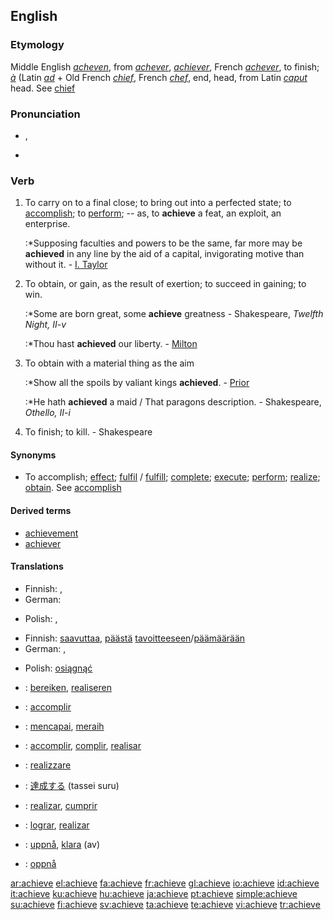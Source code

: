==English==

===Etymology===
Middle English ''[[acheven]]'', from {{OF.}} ''[[achever]]'', ''[[achiever]]'', French ''[[achever]]'', to finish; ''[[à]]'' (Latin ''[[ad]]'' + Old French ''[[chief]]'', French ''[[chef]]'', end, head, from Latin ''[[caput]]'' head. See [[chief]]

===Pronunciation===
* {{IPA|/əˈtʃi:v/}}, {{SAMPA|/@"tSi:v/}}
* {{audio|en-us-achieve.ogg|Audio (US)}}

===Verb===
{{en-verb|achiev|es}}

# To carry on to a final close; to bring out into a perfected state; to [[accomplish]]; to [[perform]]; -- as, to '''achieve''' a feat, an exploit, an enterprise.
#:*Supposing faculties and powers to be the same, far more may be '''achieved''' in any line by the aid of a capital, invigorating motive than without it. - [[I. Taylor]]
# To obtain, or gain, as the result of exertion; to succeed in gaining; to win.
#:*Some are born great, some '''achieve''' greatness - Shakespeare, ''Twelfth Night, II-v''
#:*Thou hast '''achieved''' our liberty. - [[Milton]]
# {{obsolete}} To obtain with a material thing as the aim
#:*Show all the spoils by valiant kings '''achieved'''. - [[Prior]]
#:*He hath '''achieved''' a maid / That paragons description. - Shakespeare, ''Othello, II-i''
# {{obsolete}} To finish; to kill. - Shakespeare

====Synonyms====
*To accomplish; [[effect]]; [[fulfil]] / [[fulfill]]; [[complete]]; [[execute]]; [[perform]]; [[realize]]; [[obtain]]. See [[accomplish]]

====Derived terms====
*[[achievement]]
*[[achiever]]

====Translations====
{{trans-top|to carry on to a final close}}
* Finnish: {{t-|fi|saada aikaan}}, {{t+|fi|toteuttaa}}
* German: {{t+|de|erreichen}}
{{trans-mid}}
* Polish: {{t+|pl|osiągnąć}}, {{t+|pl|zrealizować}}
{{trans-bottom}}

{{trans-top|to obtain, or gain as the result of exertion}}
* Finnish: [[saavuttaa]], [[päästä]] [[tavoite|tavoitteeseen]]/[[päämäärä]]än
* German: {{t+|de|erreichen}}, {{t+|de|erlangen}}
{{trans-mid}}
* Polish: [[osiągnąć]]
{{trans-bottom}}

{{checktrans-top}}
*{{ttbc|Dutch}}: [[bereiken]], [[realiseren]]
*{{ttbc|French}}: [[accomplir]]
*{{ttbc|Indonesian}}: [[capai|mencapai]], [[raih|meraih]]
*{{ttbc|Interlingua}}: [[accomplir]], [[complir]], [[realisar]]
*{{ttbc|Italian}}: [[realizzare]]
{{trans-mid}}
*{{ttbc|Japanese}}: [[達成する]] (tassei suru)
*{{ttbc|Portuguese}}: [[realizar]], [[cumprir]]
*{{ttbc|Spanish}}: [[lograr]], [[realizar]]
*{{ttbc|Swedish}}: [[uppnå]], [[klara]] (av)
*{{ttbc|Norwegian}}: [[oppnå]]
{{trans-bottom}}

[[ar:achieve]]
[[el:achieve]]
[[fa:achieve]]
[[fr:achieve]]
[[gl:achieve]]
[[io:achieve]]
[[id:achieve]]
[[it:achieve]]
[[ku:achieve]]
[[hu:achieve]]
[[ja:achieve]]
[[pt:achieve]]
[[simple:achieve]]
[[su:achieve]]
[[fi:achieve]]
[[sv:achieve]]
[[ta:achieve]]
[[te:achieve]]
[[vi:achieve]]
[[tr:achieve]]